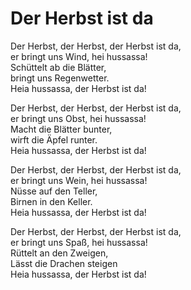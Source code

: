 # Der Herbst ist da

Der Herbst, der Herbst, der Herbst ist da,  
er bringt uns Wind, hei hussassa!  
Schüttelt ab die Blätter,  
bringt uns Regenwetter.  
Heia hussassa, der Herbst ist da!  
  
Der Herbst, der Herbst, der Herbst ist da,  
er bringt uns Obst, hei hussassa!  
Macht die Blätter bunter,  
wirft die Äpfel runter.  
Heia hussassa, der Herbst ist da!  
  
Der Herbst, der Herbst, der Herbst ist da,  
er bringt uns Wein, hei hussassa!  
Nüsse auf den Teller,  
Birnen in den Keller.  
Heia hussassa, der Herbst ist da!  
  
Der Herbst, der Herbst, der Herbst ist da,  
er bringt uns Spaß, hei hussassa!  
Rüttelt an den Zweigen,  
Lässt die Drachen steigen  
Heia hussassa, der Herbst ist da!  
